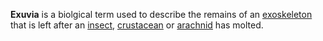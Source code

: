 
'''Exuvia''' is a biolgical term used to describe the remains of an [[exoskeleton]] that is left after an [[insect]], [[crustacean]] or [[arachnid]] has molted.